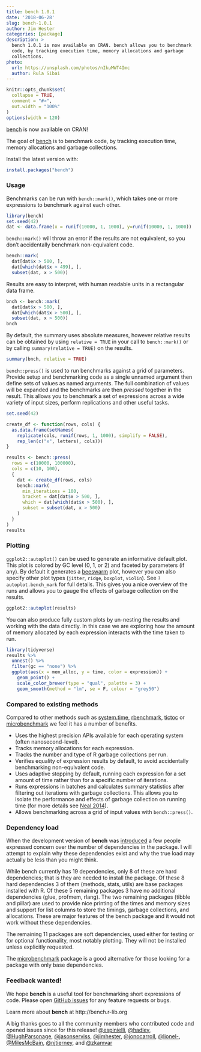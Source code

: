 ```yaml
---
title: bench 1.0.1
date: '2018-06-28'
slug: bench-1.0.1
author: Jim Hester
categories: [package]
description: >
  bench 1.0.1 is now available on CRAN. bench allows you to benchmark
  code, by tracking execution time, memory allocations and garbage
  collections.
photo:
  url: https://unsplash.com/photos/nIkuMWT4Imc
  author: Rula Sibai
---
```


```r
knitr::opts_chunk$set(
  collapse = TRUE,
  comment = "#>",
  out.width = "100%"
)
options(width = 120)
```

[bench] is now available on CRAN!

The goal of [bench] is to benchmark code, by tracking execution time,
memory allocations and garbage collections.

Install the latest version with:
``` r
install.packages("bench")
```

### Usage

Benchmarks can be run with `bench::mark()`, which takes one or more expressions
to benchmark against each other.

```r
library(bench)
set.seed(42)
dat <- data.frame(x = runif(10000, 1, 1000), y=runif(10000, 1, 1000))
```

`bench::mark()` will throw an error if the results are not equivalent, so you
don't accidentally benchmark non-equivalent code.
```r
bench::mark(
  dat[dat$x > 500, ],
  dat[which(dat$x > 499), ],
  subset(dat, x > 500))
```

Results are easy to interpret, with human readable units in a rectangular data frame.
```r
bnch <- bench::mark(
  dat[dat$x > 500, ],
  dat[which(dat$x > 500), ],
  subset(dat, x > 500))
bnch
```

By default, the summary uses absolute measures, however relative results can be
obtained by using `relative = TRUE` in your call to `bench::mark()` or by calling
`summary(relative = TRUE)` on the results.
```r
summary(bnch, relative = TRUE)
```

`bench::press()` is used to run benchmarks against a grid of parameters.
Provide setup and benchmarking code as a single unnamed argument then define
sets of values as named arguments. The full combination of values will be
expanded and the benchmarks are then _pressed_ together in the result. This
allows you to benchmark a set of expressions across a wide variety of input
sizes, perform replications and other useful tasks.

```r
set.seed(42)

create_df <- function(rows, cols) {
  as.data.frame(setNames(
    replicate(cols, runif(rows, 1, 1000), simplify = FALSE),
    rep_len(c("x", letters), cols)))
}

results <- bench::press(
  rows = c(10000, 100000),
  cols = c(10, 100),
  {
    dat <- create_df(rows, cols)
    bench::mark(
      min_iterations = 100,
      bracket = dat[dat$x > 500, ],
      which = dat[which(dat$x > 500), ],
      subset = subset(dat, x > 500)
    )
  }
)
results
```

### Plotting

`ggplot2::autoplot()` can be used to generate an informative default plot. This
plot is colored by GC level (0, 1, or 2) and faceted by parameters (if any). By
default it generates a
[beeswarm](https://github.com/eclarke/ggbeeswarm#geom_quasirandom) plot,
however you can also specify other plot types (`jitter`, `ridge`,
`boxplot`, `violin`). See `?autoplot.bench_mark` for full details. This gives
you a nice overview of the runs and allows you to gauge the effects of garbage
collection on the results.

```r
ggplot2::autoplot(results)
```

You can also produce fully custom plots by un-nesting the results and
working with the data directly. In this case we are exploring how the amount of
memory allocated by each expression interacts with the time taken to run.

```r
library(tidyverse)
results %>%
  unnest() %>%
  filter(gc == "none") %>%
  ggplot(aes(x = mem_alloc, y = time, color = expression)) +
    geom_point() +
    scale_color_brewer(type = "qual", palette = 3) +
    geom_smooth(method = "lm", se = F, colour = "grey50")
```

### Compared to existing methods

Compared to other methods such as [system.time], [rbenchmark], [tictoc] or
[microbenchmark] we feel it has a number of benefits.

- Uses the highest precision APIs available for each operating system (often nanosecond-level).
- Tracks memory allocations for each expression.
- Tracks the number and type of R garbage collections per run.
- Verifies equality of expression results by default, to avoid accidentally
  benchmarking non-equivalent code.
- Uses adaptive stopping by default, running each expression for a set amount
  of time rather than for a specific number of iterations.
- Runs expressions in batches and calculates summary statistics after
  filtering out iterations with garbage collections. This allows you to isolate
  the performance and effects of garbage collection on running time (for more details see [Neal
  2014](https://radfordneal.wordpress.com/2014/02/02/inaccurate-results-from-microbenchmark/)).
- Allows benchmarking across a grid of input values with `bench::press()`.

### Dependency load

When the development version of **bench** was
[introduced](https://twitter.com/jimhester_/status/996063591433416704) a few
people expressed concern over the number of dependencies in the package. I will
attempt to explain why these dependencies exist and why the true load may actually
be less than you might think.

While bench currently has 19 dependencies, only 8 of these are hard
dependencies; that is they are needed to install the package. Of these 8 hard
dependencies 3 of them (methods, stats, utils) are base packages installed with
R. Of these 5 remaining packages 3 have no additional dependencies (glue,
profmem, rlang). The two remaining packages (tibble and pillar) are used to
provide nice printing of the times and memory sizes and support for list
columns to store the timings, garbage collections, and allocations. These are
major features of the bench package and it would not work without these
dependencies.

The remaining 11 packages are soft dependencies, used either for testing or for
optional functionality, most notably plotting. They will not be installed
unless explicitly requested.

The [microbenchmark] package is a good alternative for those looking for a
package with only base dependencies.

### Feedback wanted!

We hope **bench** is a useful tool for benchmarking short expressions of code.
Please open [GitHub issues](https://github.com/r-lib/bench) for any feature
requests or bugs.

Learn more about **bench** at http://bench.r-lib.org

A big thanks goes to all the community members who contributed code and opened
issues since for this release!
[\@espinielli](https://github.com/espinielli),
[\@hadley](https://github.com/hadley),
[\@HughParsonage](https://github.com/HughParsonage),
[\@jasonserviss](https://github.com/jasonserviss),
[\@jimhester](https://github.com/jimhester),
[\@jonocarroll](https://github.com/jonocarroll),
[\@lionel-](https://github.com/lionel-),
[\@MilesMcBain](https://github.com/MilesMcBain),
[\@njtierney](https://github.com/njtierney), and
[\@zkamvar](https://github.com/zkamvar)

[bench]: https://bench.r-lib.org
[rbenchmark]: https://cran.r-project.org/package=rbenchmark
[tictoc]: https://cran.r-project.org/package=tictoc
[microbenchmark]: https://cran.r-project.org/package=microbenchmark
[system.time]: https://www.rdocumentation.org/packages/base/versions/3.5.0/topics/system.time
